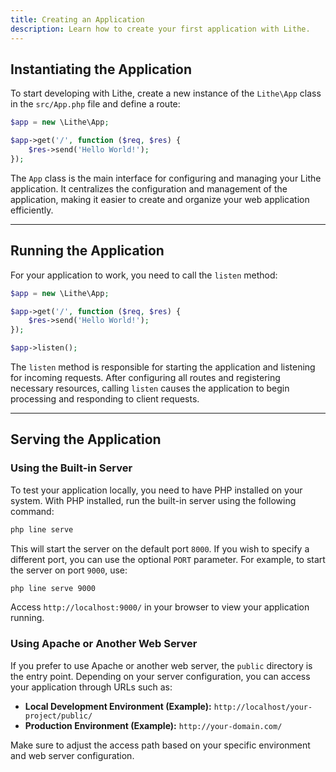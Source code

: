 ```yaml
---
title: Creating an Application  
description: Learn how to create your first application with Lithe.  
---
```


## Instantiating the Application

To start developing with Lithe, create a new instance of the `Lithe\App` class in the `src/App.php` file and define a route:

```php
$app = new \Lithe\App;

$app->get('/', function ($req, $res) {
    $res->send('Hello World!');
});
```

The `App` class is the main interface for configuring and managing your Lithe application. It centralizes the configuration and management of the application, making it easier to create and organize your web application efficiently.

---

## Running the Application

For your application to work, you need to call the `listen` method:

```php {7}
$app = new \Lithe\App;

$app->get('/', function ($req, $res) {
    $res->send('Hello World!');
});

$app->listen(); 
```

The `listen` method is responsible for starting the application and listening for incoming requests. After configuring all routes and registering necessary resources, calling `listen` causes the application to begin processing and responding to client requests.

---

## Serving the Application

### Using the Built-in Server

To test your application locally, you need to have PHP installed on your system. With PHP installed, run the built-in server using the following command:

```bash
php line serve
```

This will start the server on the default port `8000`. If you wish to specify a different port, you can use the optional `PORT` parameter. For example, to start the server on port `9000`, use:

```bash
php line serve 9000
```

Access `http://localhost:9000/` in your browser to view your application running.

### Using Apache or Another Web Server

If you prefer to use Apache or another web server, the `public` directory is the entry point. Depending on your server configuration, you can access your application through URLs such as:

- **Local Development Environment (Example):** `http://localhost/your-project/public/`
- **Production Environment (Example):** `http://your-domain.com/`

Make sure to adjust the access path based on your specific environment and web server configuration.